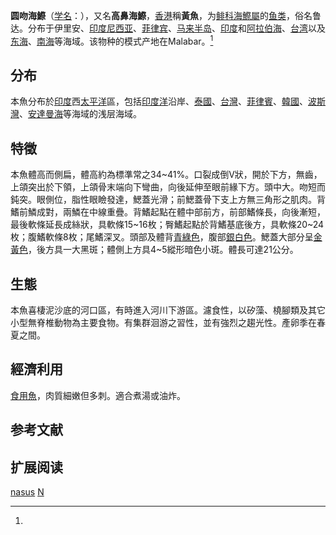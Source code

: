 {{Speciesbox
| name = 圆吻海鰶
 | image = Chatoessus nasus Achilles 160.jpg
| status = LC
| status_system = iucn3.1
| genus = Nematalosa
| species = nasus
| authority = Bloch, 1795<ref name='id5359'>{{cite web| url =http://www.bioinfo.cn/db05/BjdwSpecies.php?action=view&id=5359| title =圆吻海鰶| work =中国动物物种编目数据库| publisher =中国科学院微生物研究所| author =中国科学院动物研究所| accessdate =2009-04-11| deadurl =yes| archiveurl =https://web.archive.org/web/20131203122335/http://www.bioinfo.cn/db05/BjdwSpecies.php?action=view| archivedate =2013-12-03}}</ref>
}}

'''圆吻海鰶'''（[[学名|学名]]：{{lang|la|''Nematalosa nasus''}}），又名'''高鼻海鰶'''，[[香港|香港]]稱'''黃魚'''，为[[鲱科|鲱科]][[海鰶屬|海鰶屬]]的[[鱼类|鱼类]]，俗名鲁达。分布于伊里安、[[印度尼西亚|印度尼西亚]]、[[菲律宾|菲律宾]]、[[马来半岛|马来半岛]]、[[印度|印度]]和[[阿拉伯海|阿拉伯海]]、[[台湾|台湾]]以及[[东海|东海]]、[[南海|南海]]等海域。该物种的模式产地在Malabar。<ref name='id5359'/>
==分布==
本魚分布於[[印度|印度]]西[[太平洋|太平洋]]區，包括[[印度洋|印度洋]]沿岸、[[泰國|泰國]]、[[台灣|台灣]]、[[菲律賓|菲律賓]]、[[韓國|韓國]]、[[波斯灣|波斯灣]]、[[安達曼海|安達曼海]]等海域的浅层海域。

==特徵==
本魚體高而側扁，體高約為標準常之34~41%。口裂成倒V狀，開於下方，無齒，上頜突出於下領，上頜骨末端向下彎曲，向後延伸至眼前緣下方。頭中大。吻短而鈍突。眼側位，脂性眼瞼發達，鰓蓋光滑；前鰓蓋骨下支上方無三角形之肌肉。背鰭前鱗成對，兩鱗在中線重疊。背鰭起點在體中部前方，前部鰭條長，向後漸短，最後軟條延長成絲狀，具軟條15~16枚；臀鰭起點於背鰭基底後方，具軟條20~24枚；腹鰭軟條8枚；尾鰭深叉。頭部及體背[[青綠色|青綠色]]，腹部[[銀白色|銀白色]]。鰓蓋大部分呈[[金黃色|金黃色]]，後方具一大黑斑；體側上方具4~5縱形暗色小斑。體長可達21公分。

==生態==
本魚喜棲泥沙底的河口區，有時進入河川下游區。濾食性，以矽藻、橈腳類及其它小型無脊椎動物為主要食物。有集群洄游之習性，並有強烈之趨光性。產卵季在春夏之間。
==經濟利用==
[[食用魚|食用魚]]，肉質細嫩但多刺。適合煮湯或油炸。
== 参考文献 ==
{{reflist}}

== 扩展阅读 ==
{{refbegin}}
{{wikispecies-inline|Nematalosa nasus|圆吻海鰶}}
{{refend}}
{{Taxonbar|from=Q3072868}}

[[Category:海鰶屬|nasus]]
[[Category:1795年描述的魚類|N]]

{{鯡形目小作品}}